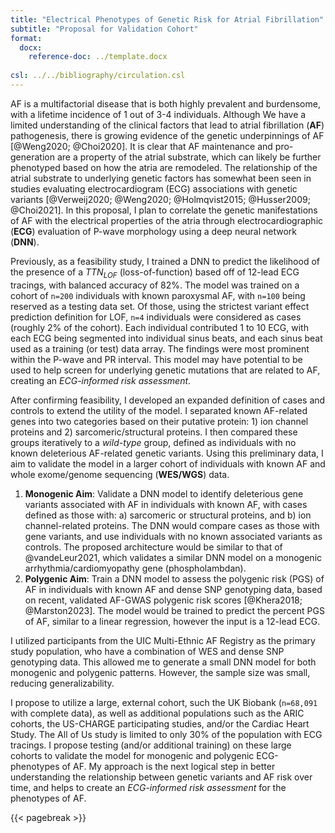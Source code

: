 ```yaml
---
title: "Electrical Phenotypes of Genetic Risk for Atrial Fibrillation"
subtitle: "Proposal for Validation Cohort"
format: 
  docx:
    reference-doc: ../template.docx
    
csl: ../../bibliography/circulation.csl
---
```



AF is a multifactorial disease that is both highly prevalent and burdensome, with a lifetime incidence of 1 out of 3-4 individuals.
Although We have a limited understanding of the clinical factors that lead to atrial fibrillation (__AF__) pathogenesis, there is growing evidence of the genetic underpinnings of AF [@Weng2020; @Choi2020].
It is clear that AF maintenance and pro-generation are a property of the atrial substrate, which can likely be further phenotyped based on how the atria are remodeled.
The relationship of the atrial substrate to underlying genetic factors has somewhat been seen in studies evaluating electrocardiogram (ECG) associations with genetic variants [@Verweij2020; @Weng2020; @Holmqvist2015; @Husser2009; @Choi2021].
In this proposal, I plan to correlate the genetic manifestations of AF with the electrical properties of the atria through electrocardiographic (__ECG__) evaluation of P-wave morphology using a deep neural network (__DNN__).

Previously, as a feasibility study, I trained a DNN to predict the likelihood of the presence of a *TTN<sub>LOF</sub>* (loss-of-function) based off of 12-lead ECG tracings, with balanced accuracy of 82%. 
The model was trained on a cohort of `n=200` individuals with known paroxysmal AF, with `n=100` being reserved as a testing data set. 
Of those, using the strictest variant effect prediction definition for LOF, `n=4` individuals were considered as cases (roughly 2% of the cohort).
Each individual contributed 1 to 10 ECG, with each ECG being segmented into individual sinus beats, and each sinus beat used as a training (or test) data array. 
The findings were most prominent within the P-wave and PR interval.
This model may have potential to be used to help screen for underlying genetic mutations that are related to AF, creating an *ECG-informed risk assessment*.

After confirming feasibility, I developed an expanded definition of cases and controls to extend the utility of the model.
I separated known AF-related genes into two categories based on their putative protein: 1) ion channel proteins and 2) sarcomeric/structural proteins.
I then compared these groups iteratively to a *wild-type* group, defined as individuals with no known deleterious AF-related genetic variants.
Using this preliminary data, I aim to validate the model in a larger cohort of individuals with known AF and whole exome/genome sequencing (__WES/WGS__) data.

1. __Monogenic Aim__: Validate a DNN model to identify deleterious gene variants associated with AF in individuals with known AF, with cases defined as those with: a) sarcomeric or structural proteins, and b) ion channel-related proteins. The DNN would compare cases as those with gene variants, and use individuals with no known associated variants as controls. The proposed architecture would be similar to that of @vandeLeur2021, which validates a similar DNN model on a monogenic arrhythmia/cardiomyopathy gene (phospholambdan).
1. __Polygenic Aim__: Train a DNN model to assess the polygenic risk (PGS) of AF in individuals with known AF and dense SNP genotyping data, based on recent, validated AF-GWAS polygenic risk scores [@Khera2018; @Marston2023]. The model would be trained to predict the percent PGS of AF, similar to a linear regression, however the input is a 12-lead ECG.

I utilized participants from the UIC Multi-Ethnic AF Registry as the primary study population, who have a combination of WES and dense SNP genotyping data. This allowed me to generate a small DNN model for both monogenic and polygenic patterns. However, the sample size was small, reducing generalizability.

I propose to utilize a large, external cohort, such the UK Biobank (`n=68,091` with complete data), as well as additional populations such as the ARIC cohorts, the US-CHARGE participating studies, and/or the Cardiac Heart Study. The All of Us study is limited to only 30% of the population with ECG tracings. I propose testing (and/or additional training) on these large cohorts to validate the model for monogenic and polygenic ECG-phenotypes of AF. My approach is the next logical step in better understanding the relationship between genetic variants and AF risk over time, and helps to create an *ECG-informed risk assessment* for the phenotypes of AF. 








{{< pagebreak >}}

::: #refs
:::
